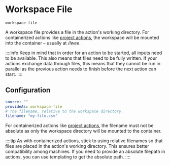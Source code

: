 # Workspace File

`workspace-file`

A workspace file provides a file in the action's working directory.
For containerized actions like [project actions](./../actions/project-action.mdx), the workspace will be mounted into the container – usually at _/lwee_.

::::info
Keep in mind that in order for an action to be started, all inputs need to be available.
This also means that files need to be fully written.
If your actions exchange data through files, this means that they cannot be run in parallel as the previous action needs to finish before the next action can start.
::::

## Configuration

```yaml
source: ""
provideAs: workspace-file
# The filename, relative to the workspace directory.
filename: "my-file.csv"
```

For containerized actions like [project actions](./../actions/project-action.mdx), the filename must not be absolute as only the workspace directory will be mounted to the container.

::::tip
As with containerized actions, stick to using relative filenames so that files are placed in the action's working directory.
This ensures better compatibility among machines.
If you need to provide an absolute filepath in actions, you can use templating to get the absolute path.
::::
